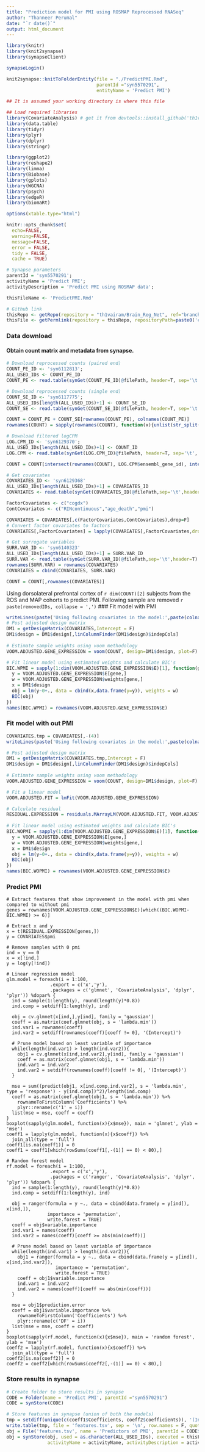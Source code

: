 ```yaml
---
title: "Prediction model for PMI using ROSMAP Reprocessed RNASeq"
author: "Thanneer Perumal"
date: "`r date()`"
output: html_document
---
```

  
```r
library(knitr)
library(knit2synapse)
library(synapseClient)

synapseLogin()

knit2synapse::knitToFolderEntity(file = "./PredictPMI.Rmd",
                                 parentId ="syn5570291",
                                 entityName = 'Predict PMI')
```

```r
## It is assumed your working directory is where this file

## Load required libraries
library(CovariateAnalysis) # get it from devtools::install_github('th1vairam/CovariateAnalysis@dev')
library(data.table)
library(tidyr)
library(plyr)
library(dplyr)
library(stringr)

library(ggplot2)
library(reshape2)
library(limma)
library(Biobase)
library(gplots)
library(WGCNA)
library(psych)
library(edgeR)
library(biomaRt)

options(xtable.type="html")

knitr::opts_chunk$set(
  echo=FALSE,
  warning=FALSE,
  message=FALSE,
  error = FALSE,
  tidy = FALSE,
  cache = TRUE)
```

```r
# Synapse parameters
parentId = 'syn5570291';
activityName = 'Predict PMI';
activityDescription = 'Predict PMI using ROSMAP data';

thisFileName <- 'PredictPMI.Rmd'

# Github link
thisRepo <- getRepo(repository = "th1vairam/Brain_Reg_Net", ref="branch", refName='AMPAD')
thisFile <- getPermlink(repository = thisRepo, repositoryPath=paste0('code/Rmd/',thisFileName))
```
### Data download
#### Obtain count matrix and metadata from synapse.
```r
# Download reprocessed counts (paired end)
COUNT_PE_ID <- 'syn6112813';
ALL_USED_IDs <- COUNT_PE_ID
COUNT_PE <- read.table(synGet(COUNT_PE_ID)@filePath, header=T, sep='\t', check.names = F)

# Download reprocessed counts (single end)
COUNT_SE_ID <- 'syn6117775';
ALL_USED_IDs[length(ALL_USED_IDs)+1] <- COUNT_SE_ID
COUNT_SE <- read.table(synGet(COUNT_SE_ID)@filePath, header=T, sep='\t', check.names = F)

COUNT = COUNT_PE + COUNT_SE[rownames(COUNT_PE), colnames(COUNT_PE)]
rownames(COUNT) = sapply(rownames(COUNT), function(x){unlist(str_split(x, '\\.'))[1]})

# Download filtered logCPM
LOG.CPM_ID <- 'syn6129370';
ALL_USED_IDs[length(ALL_USED_IDs)+1] <- COUNT_ID
LOG.CPM <- read.table(synGet(LOG.CPM_ID)@filePath, header=T, sep='\t', check.names = F)

COUNT = COUNT[intersect(rownames(COUNT), LOG.CPM$ensembl_gene_id), intersect(colnames(COUNT), colnames(LOG.CPM))]

# Get covariates
COVARIATES_ID <- 'syn6129368'
ALL_USED_IDs[length(ALL_USED_IDs)+1] = COVARIATES_ID
COVARIATES <- read.table(synGet(COVARIATES_ID)@filePath,sep='\t',header=T, row.names = 1)

FactorCovariates <- c("cogdx")
ContCovariates <- c("RINcontinuous","age_death","pmi")

COVARIATES = COVARIATES[,c(FactorCovariates,ContCovariates),drop=F]
# Convert factor covariates to factors
COVARIATES[,FactorCovariates] = lapply(COVARIATES[,FactorCovariates,drop=F], factor)

# Get surrogate variables
SURR.VAR_ID <- 'syn6140323'
ALL_USED_IDs[length(ALL_USED_IDs)+1] = SURR.VAR_ID
SURR.VAR <- read.table(synGet(SURR.VAR_ID)@filePath,sep='\t',header=T)
rownames(SURR.VAR) = rownames(COVARIATES)
COVARIATES = cbind(COVARIATES, SURR.VAR)

COUNT = COUNT[,rownames(COVARIATES)]
```
Using dorsolateral prefrontal cortex of `r dim(COUNT)[2]` subjects from the ROS and MAP cohorts to predict PMI. Following sample are removed `r paste(removedIDs, collapse = ',')`
### Fit model with PMI
```r
writeLines(paste('Using following covariates in the model:',paste(colnames(COVARIATES), collapse=', '),'as fixed effects'))
# Post adjusted design matrix
DM1 = getDesignMatrix(COVARIATES,Intercept = F)
DM1$design = DM1$design[,linColumnFinder(DM1$design)$indepCols]
  
# Estimate sample weights using voom methodology
VOOM.ADJUSTED.GENE_EXPRESSION = voom(COUNT, design=DM1$design, plot=F)

# Fit linear model using estimated weights and calculate BIC's
BIC.WPMI = sapply(1:dim(VOOM.ADJUSTED.GENE_EXPRESSION$E)[1], function(gene){
  y = VOOM.ADJUSTED.GENE_EXPRESSION$E[gene,]
  w = VOOM.ADJUSTED.GENE_EXPRESSION$weights[gene,]
  x = DM1$design
  obj = lm(y~0+., data = cbind(x,data.frame(y=y)), weights = w)
  BIC(obj)
})
names(BIC.WPMI) = rownames(VOOM.ADJUSTED.GENE_EXPRESSION$E)
```
### Fit model with out PMI
```r
COVARIATES.tmp = COVARIATES[,-(4)]
writeLines(paste('Using following covariates in the model:',paste(colnames(COVARIATES.tmp), collapse=', '),'as fixed effects'))

# Post adjusted design matrix
DM1 = getDesignMatrix(COVARIATES.tmp,Intercept = F)
DM1$design = DM1$design[,linColumnFinder(DM1$design)$indepCols]
  
# Estimate sample weights using voom methodology
VOOM.ADJUSTED.GENE_EXPRESSION = voom(COUNT, design=DM1$design, plot=F)

# Fit a linear model
VOOM.ADJUSTED.FIT = lmFit(VOOM.ADJUSTED.GENE_EXPRESSION)

# Calculate residual
RESIDUAL.EXPRESSION = residuals.MArrayLM(VOOM.ADJUSTED.FIT, VOOM.ADJUSTED.GENE_EXPRESSION$E)
  
# Fit linear model using estimated weights and calculate BIC's
BIC.WOPMI = sapply(1:dim(VOOM.ADJUSTED.GENE_EXPRESSION$E)[1], function(gene){
  y = VOOM.ADJUSTED.GENE_EXPRESSION$E[gene,]
  w = VOOM.ADJUSTED.GENE_EXPRESSION$weights[gene,]
  x = DM1$design
  obj = lm(y~0+., data = cbind(x,data.frame(y=y)), weights = w)
  BIC(obj)
})
names(BIC.WOPMI) = rownames(VOOM.ADJUSTED.GENE_EXPRESSION$E)
```
### Predict PMI
```rpredict.pmi
# Extract features that show improvement in the model with pmi when compared to without pmi
genes = rownames(VOOM.ADJUSTED.GENE_EXPRESSION$E)[which((BIC.WOPMI-BIC.WPMI) >= 6)]

# Extract x and y
x = t(RESIDUAL.EXPRESSION[genes,])
y = COVARIATES$pmi

# Remove samples with 0 pmi
ind = y == 0
x = x[!ind,]
y = log(y[!ind])

# Linear regression model
glm.model = foreach(i = 1:100,
                .export = c('x','y'),
                .packages = c('glmnet', 'CovariateAnalysis', 'dplyr', 'plyr')) %dopar% {
  ind = sample(1:length(y), round(length(y)*0.8))
  ind.comp = setdiff(1:length(y), ind)
  
  obj = cv.glmnet(x[ind,],y[ind], family = 'gaussian')
  coeff = as.matrix(coef.glmnet(obj, s = 'lambda.min'))
  ind.var1 = rownames(coeff)
  ind.var2 = setdiff(rownames(coeff)[coeff != 0], '(Intercept)')
  
  # Prune model based on least variable of importance
  while(length(ind.var1) > length(ind.var2)){
    obj1 = cv.glmnet(x[ind,ind.var2],y[ind], family = 'gaussian')
    coeff = as.matrix(coef.glmnet(obj1, s = 'lambda.min'))
    ind.var1 = ind.var2
    ind.var2 = setdiff(rownames(coeff)[coeff != 0], '(Intercept)')
  }
  
  mse = sum((predict(obj1, x[ind.comp,ind.var2], s = 'lambda.min', type = 'response') - y[ind.comp])^2)/length(ind.comp)
  coeff = as.matrix(coef.glmnet(obj1, s = 'lambda.min')) %>%
    rownameToFirstColumn('Coefficients') %>%
    plyr::rename(c('1' = i))
  list(mse = mse, coeff = coeff)
}
boxplot(sapply(glm.model, function(x){x$mse}), main = 'glmnet', ylab = 'mse')
coeff1 = lapply(glm.model, function(x){x$coeff}) %>%
  join_all(type = 'full')
coeff1[is.na(coeff1)] = 0
coeff1 = coeff1[which(rowSums(coeff1[,-(1)] == 0) < 80),]

# Random forest model
rf.model = foreach(i = 1:100,
                .export = c('x','y'),
                .packages = c('ranger', 'CovariateAnalysis', 'dplyr', 'plyr')) %dopar% {
  ind = sample(1:length(y), round(length(y)*0.8))
  ind.comp = setdiff(1:length(y), ind)
  
  obj = ranger(formula = y ~., data = cbind(data.frame(y = y[ind]), x[ind,]), 
               importance = 'permutation',
               write.forest = TRUE)
  coeff = obj$variable.importance
  ind.var1 = names(coeff)
  ind.var2 = names(coeff)[coeff >= abs(min(coeff))]
  
  # Prune model based on least variable of importance
  while(length(ind.var1) > length(ind.var2)){
    obj1 = ranger(formula = y ~., data = cbind(data.frame(y = y[ind]), x[ind,ind.var2]),
                  importance = 'permutation',
                  write.forest = TRUE)
    coeff = obj1$variable.importance
    ind.var1 = ind.var2
    ind.var2 = names(coeff)[coeff >= abs(min(coeff))]
  }
  
  mse = obj1$prediction.error
  coeff = obj1$variable.importance %>%
    rownameToFirstColumn('Coefficients') %>%
    plyr::rename(c('DF' = i))
  list(mse = mse, coeff = coeff)
}
boxplot(sapply(rf.model, function(x){x$mse}), main = 'random forest', ylab = 'mse')
coeff2 = lapply(rf.model, function(x){x$coeff}) %>%
  join_all(type = 'full')
coeff2[is.na(coeff2)] = 0
coeff2 = coeff2[which(rowSums(coeff2[,-(1)] == 0) < 80),]
```

### Store results in synapse
```r
# Create folder to store results in synapse
CODE = Folder(name = 'Predict PMI', parentId ="syn5570291")
CODE = synStore(CODE)

# Store features in synapse (union of both the models)
tmp = setdiff(unique(c(coeff1$Coefficients, coeff2$coefficients)), '(Intercept)')
write.table(tmp, file = 'features.tsv', sep = '\n', row.names = F, quote=F)
obj = File('features.tsv', name = 'Predictors of PMI', parentId = CODE$properties$id)
obj = synStore(obj, used = as.character(ALL_USED_IDs), executed = thisFile, 
               activityName = activityName, activityDescription = activityDescription)
```